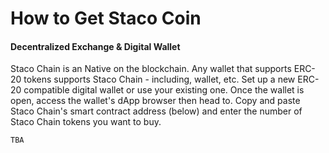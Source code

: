 # How to Get Staco Coin

#### Decentralized Exchange & Digital Wallet
Staco Chain is an Native on the blockchain. Any wallet that supports ERC-20 tokens supports Staco Chain - including,  wallet, etc. Set up a new ERC-20 compatible digital wallet or use your existing one. Once the wallet is open, access the wallet's dApp browser then head to.
Copy and paste Staco Chain's smart contract address (below) and enter the number of Staco Chain tokens you want to buy.

``` filename="shell" filename="Staco Chain Contract Address" copy
TBA
```